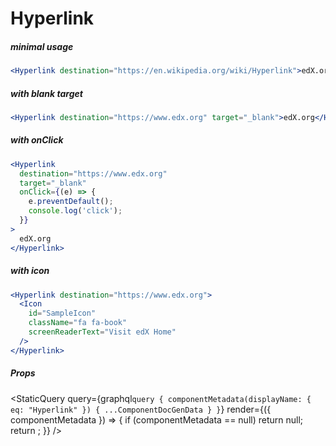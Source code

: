 
# Hyperlink

##### minimal usage

```jsx live=true
<Hyperlink destination="https://en.wikipedia.org/wiki/Hyperlink">edX.org</Hyperlink>
```

##### with blank target

```jsx live=true
<Hyperlink destination="https://www.edx.org" target="_blank">edX.org</Hyperlink>
```

##### with onClick

```jsx live=true
<Hyperlink
  destination="https://www.edx.org"
  target="_blank"
  onClick={(e) => {
    e.preventDefault();
    console.log('click');
  }}
>
  edX.org
</Hyperlink>
```

##### with icon

```jsx live=true
<Hyperlink destination="https://www.edx.org">
  <Icon
    id="SampleIcon"
    className="fa fa-book"
    screenReaderText="Visit edX Home"
  />
</Hyperlink>
```

##### Props

<StaticQuery
  query={graphql`query {
    componentMetadata(displayName: { eq: "Hyperlink" }) { ...ComponentDocGenData }
  }`}
  render={({ componentMetadata }) => {
    if (componentMetadata == null) return null;
    return <PropsTable propMetaData={componentMetadata.props} />;
  }}
/>
